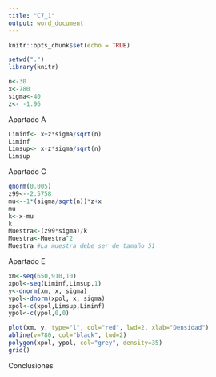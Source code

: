 ```yaml
---
title: "C7_1"
output: word_document
---
```


```r
knitr::opts_chunk$set(echo = TRUE)
```

```r
setwd(".")
library(knitr)

n<-30
x<-780
sigma<-40
z<- -1.96
```

Apartado A

```r
Liminf<- x+z*sigma/sqrt(n)
Liminf
Limsup<- x-z*sigma/sqrt(n)
Limsup

```

Apartado C 

```r
qnorm(0.005)
z99<--2.5758
mu<--1*(sigma/sqrt(n))*z+x
mu
k<-x-mu
k
Muestra<-(z99*sigma)/k
Muestra<-Muestra^2
Muestra #La muestra debe ser de tamaño 51
```

Apartado E

```r
xm<-seq(650,910,10)
xpol<-seq(Liminf,Limsup,1)
y<-dnorm(xm, x, sigma)
ypol<-dnorm(xpol, x, sigma)
xpol<-c(xpol,Limsup,Liminf)
ypol<-c(ypol,0,0)

plot(xm, y, type="l", col="red", lwd=2, xlab="Densidad")
abline(v=780, col="black", lwd=2)
polygon(xpol, ypol, col="grey", density=35)
grid()
```

Conclusiones
